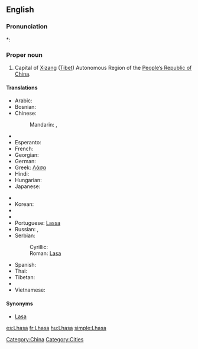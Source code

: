 ==English==
{{wikipedia}}

===Pronunciation===
*: {{rhymes|ɑːsə}}

===Proper noun===
{{en-proper noun}}

# Capital of [[Xizang]] ([[Tibet]]) Autonomous Region of the [[People's Republic of China|People’s Republic of China]].

====Translations====
{{trans-top|Capital of Xizang (Tibet)}}
* Arabic: {{t|ar|لاسا|f|tr=laasa}}
* Bosnian: {{t-|bs|Lasa|f}}
* Chinese:
*: Mandarin: {{t|cmn|拉薩|sc=Hani}},  {{t|cmn|拉萨|tr=Lāsà|sc=Hani}}
* {{trreq|Dzongkha}}
* Esperanto: {{t|eo|Lasao|xs=Esperanto}}
* French: {{t+|fr|Lhassa}}
* Georgian: {{t|ka|ლჰასა|tr=lhasa|sc=Geor|xs=Georgian}}
* German: {{t-|de|Lhasa}}
* Greek: [[Λάσα]]
* Hindi: {{t|hi|ल्हासा|xs=Hindi}}
* Hungarian: {{t+|hu|Lhásza}}
* Japanese: {{t|ja|ラサ|tr=Rasa}}
{{trans-mid}}
* {{trreq|Kashmiri}}
* Korean: {{t|ko|라싸|tr=Lassa}}
* {{trreq|Mongolian}}
* {{trreq|Nepali}}
* Portuguese: [[Lassa]]
* Russian: {{t-|ru|Лхаса|f|tr=Lxása}}, {{t-|ru|Ласа|f|tr=Lása}}
* Serbian:
*: Cyrillic: {{t-|sr|Ласа|f|sc=Cyrl}}
*: Roman: [[Lasa#Serbian|Lasa]] {{f}}
* Spanish: {{t|es|Lhasa}}
* Thai: {{t|th|ลาซา|tr=laasaa}}
* Tibetan: {{tø|bo|ལྷ་ས|sc=Tibt|xs=Tibetan}}
* {{trreq|Urdu}}
* Vietnamese: {{t-|vi|Lhasa|xs=Vietnamese}}
{{trans-bottom}}

====Synonyms====
* [[Lasa]]

[[Category:China]]
[[Category:Cities]]

[[es:Lhasa]]
[[fr:Lhasa]]
[[hu:Lhasa]]
[[simple:Lhasa]]